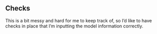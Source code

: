 

## Checks

This is a bit messy and hard for me to keep track of, so I'd like to have checks in place that I'm inputting the model information correctly.
